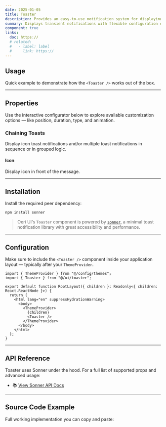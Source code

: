```yaml
---
date: 2025-01-05
title: Toaster
description: Provides an easy-to-use notification system for displaying toast messages, built with a highly customizable and accessible foundation.
summary: Displays transient notifications with flexible configuration options.
component: true
links:
  doc: https://
  # related:
  #   - label: label
  #     link: https://
---
```


## Usage

Quick example to demonstrate how the `<Toaster />` works out of the box.

<ToasterDemosUsage />

---

## Properties

Use the interactive configurator below to explore available customization options — like position, duration, type, and animation.

<ToasterDemosConfigurator />

### Chaining Toasts

Display icon toast notifications and/or multiple toast notifications in sequence or in grouped logic.

#### Icon

Display icon in front of the message.

<ToasterDemosConfiguratorChain />

---

## Installation

Install the required peer dependency:

```bash
npm install sonner
```

> Oeri UI's `Toaster` component is powered by [`sonner`](https://sonner.emilkowal.ski/), a minimal toast notification library with great accessibility and performance.

---

## Configuration

Make sure to include the `<Toaster />` component inside your application layout — typically after your `ThemeProvider`.

```tsx title="app/layout.tsx" showLineNumbers caption="Add the Toaster in your root layout"
import { ThemeProvider } from "@/config/themes";
import { Toaster } from "@/ui/toaster";

export default function RootLayout({ children }: Readonly<{ children: React.ReactNode }>) {
  return (
    <html lang="en" suppressHydrationWarning>
      <body>
        <ThemeProvider>
          {children}
          <Toaster />
        </ThemeProvider>
      </body>
    </html>
  );
}
```

---

## API Reference

Toaster uses Sonner under the hood. For a full list of supported props and advanced usage:

- 📚 [View Sonner API Docs](https://sonner.emilkowal.ski/toaster#api-reference)

---

## Source Code Example

Full working implementation you can copy and paste:

<SourceCodes name="toaster" />
